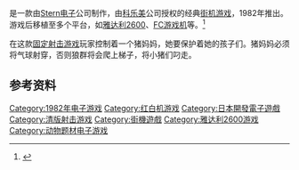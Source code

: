 {{NoteTA
| G1=Games
}}

{{vgname|三只小猪|ja=プーヤン|en=Pooyan}}是一款由[[Stern电子|Stern电子]]公司制作，由[[科乐美|科乐美]]公司授权的经典[[街机游戏|街机游戏]]，1982年推出。游戏后移植至多个平台，如[[雅达利2600|雅达利2600]]、[[FC游戏机|FC游戏机]]等。<ref name="gamefaqs">{{cite web| url = http://www.gamefaqs.com/nes/578249-pooyan/data| title = Release information| publisher = [[GameFAQs|GameFAQs]]| date = | accessdate = 2015-06-26| archive-date = 2015-06-26| archive-url = https://web.archive.org/web/20150626213401/http://www.gamefaqs.com/nes/578249-pooyan/data| dead-url = no}}</ref>

在这款[[固定射击游戏|固定射击游戏]]玩家控制着一个猪妈妈，她要保护着她的孩子们。猪妈妈必须将气球射穿，否则狼群将会爬上梯子，将小猪们叼走。

== 参考资料 ==
{{Reflist}}

{{DEFAULTSORT:Pooyan}}
[[Category:1982年电子游戏|Category:1982年电子游戏]]
[[Category:红白机游戏|Category:红白机游戏]]
[[Category:日本開發電子遊戲|Category:日本開發電子遊戲]]
[[Category:清版射击游戏|Category:清版射击游戏]]
[[Category:街機遊戲|Category:街機遊戲]]
[[Category:雅达利2600游戏|Category:雅达利2600游戏]]
[[Category:动物题材电子游戏|Category:动物题材电子游戏]]

{{shmup-videogame-stub}}